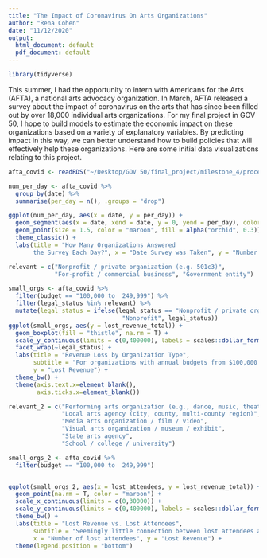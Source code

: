 ```yaml
---
title: "The Impact of Coronavirus On Arts Organizations"
author: "Rena Cohen"
date: "11/12/2020"
output:
  html_document: default
  pdf_document: default
---
```

```r
library(tidyverse)
```

This summer, I had the opportunity to intern with Americans for the Arts (AFTA), a national arts advocacy organization. In March, AFTA released a survey about the impact of coronavirus on the arts that has since been filled out by over 18,000 individual arts organizations. For my final project in GOV 50, I hope to build models to estimate the economic impact on these organizations based on a variety of explanatory variables. By predicting impact in this way, we can better understand how to build policies that will effectively help these organizations. Here are some initial data visualizations relating to this project.   

```r

afta_covid <- readRDS("~/Desktop/GOV 50/final_project/milestone_4/processed_data/afta_covid.RDS")

num_per_day <- afta_covid %>%
  group_by(date) %>%
  summarise(per_day = n(), .groups = "drop")

ggplot(num_per_day, aes(x = date, y = per_day)) +
  geom_segment(aes(x = date, xend = date, y = 0, yend = per_day), color = "thistle") +
  geom_point(size = 1.5, color = "maroon", fill = alpha("orchid", 0.3)) +
  theme_classic() +
  labs(title = "How Many Organizations Answered 
       the Survey Each Day?", x = "Date Survey was Taken", y = "Number of Responses")
```

```r
relevant = c("Nonprofit / private organization (e.g. 501c3)", 
             "For-profit / commercial business", "Government entity")

small_orgs <- afta_covid %>%
  filter(budget == "100,000 to  249,999") %>%
  filter(legal_status %in% relevant) %>%
  mutate(legal_status = ifelse(legal_status == "Nonprofit / private organization (e.g. 501c3)", 
                                "Nonprofit", legal_status))
ggplot(small_orgs, aes(y = lost_revenue_total)) +
  geom_boxplot(fill = "thistle", na.rm = T) +
  scale_y_continuous(limits = c(0,400000), labels = scales::dollar_format()) +
  facet_wrap(~legal_status) + 
  labs(title = "Revenue Loss by Organization Type",
       subtitle = "For organizations with annual budgets from $100,000 to  $249,999",
       y = "Lost Revenue") +
  theme_bw() +
  theme(axis.text.x=element_blank(),
        axis.ticks.x=element_blank())

```

```r
relevant_2 = c("Performing arts organization (e.g., dance, music, theater, presenter)",
               "Local arts agency (city, county, multi-county region)",
               "Media arts organization / film / video",
               "Visual arts organization / museum / exhibit",
               "State arts agency",
               "School / college / university")

small_orgs_2 <- afta_covid %>%
  filter(budget == "100,000 to  249,999") 


ggplot(small_orgs_2, aes(x = lost_attendees, y = lost_revenue_total)) +
  geom_point(na.rm = T, color = "maroon") +
  scale_x_continuous(limits = c(0,30000)) + 
  scale_y_continuous(limits = c(0,400000), labels = scales::dollar_format()) +
  theme_bw() +
  labs(title = "Lost Revenue vs. Lost Attendees", 
       subtitle = "Seemingly little connection between lost attendees and lost revenue", 
       x = "Number of lost attendees", y = "Lost Revenue") +
  theme(legend.position = "bottom")
```

